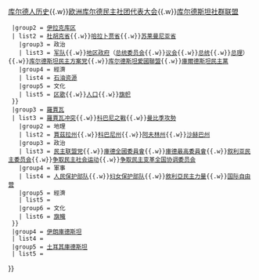 <noinclude>{{noteTA|G1=地名}}</noinclude>{{Navbox
  |name   = 庫德斯坦
  |title  = [[主题:库尔德|庫爾德斯坦主題]]
  |state  = {{{state|autocollapse}}}
  |image  = {{flagicon|Iraqi Kurdistan|size=60px}}
  | list1 = [[库尔德人]]{{.w}}[[库尔德人历史]]{{.w}}[[欧洲库尔德民主社团代表大会]]{{.w}}[[库尔德斯坦社群联盟]]
  |group2 = [[伊拉克库尔德斯坦|伊拉克库区]]
  | list2 = {{Navbox subgroup
    |group1 = 歷史
    | list1 = [[库尔德斯坦王国]]
    |group2 = 地理
    | list2 = [[埃尔比勒省]]{{.w}}[[代胡克省|杜胡克省]]{{.w}}[[哈拉卜贾省]]{{.w}}[[苏莱曼尼亚省]]
    |group3 = 政治
    | list3 = [[佩什梅格|军队{{small|（自由斗士/佩什梅格）}}]]{{.w}}[[库尔德斯坦地区政府|地区政府]]（[[库尔德斯坦总统委员会|总统委员会]]{{.w}}[[库尔德斯坦议会|议会]]{{.w}}[[伊拉克库尔德斯坦总统|总统]]{{.w}}[[伊拉克库尔德斯坦总理|总理]]）{{.w}}[[库尔德斯坦民主方案党]]{{.w}}[[库尔德斯坦愛國聯盟]]{{.w}}[[庫爾德斯坦民主黨]]
    |group4 = 經濟
    | list4 = [[伊拉克库尔德斯坦的石油资源|石油资源]]
    |group5 = 文化
    | list5 = [[嘿，敌人|区歌]]{{.w}}[[伊拉克库尔德斯坦人口|人口]]{{.w}}[[库尔德斯坦旗帜|旗帜]]
  }}
  |group3 = [[羅賈瓦]]
  | list3 = {{Navbox subgroup
    |group1 = 歷史
    | list1 = [[敘利亞內戰]]{{.w}}[[羅賈瓦冲突]]{{.w}}[[科巴尼之戰]]{{.w}}[[曼比季攻勢]]
    |group2 = 地理
    | list2 = [[賈茲拉州]]{{.w}}[[科巴尼州]]{{.w}}[[阿夫林州]]{{.w}}[[沙赫巴州]]
    |group3 = 政治
    | list3 = [[民主联盟党 (叙利亚)|民主联盟党]]{{.w}}[[庫德全國委員會]]{{.w}}[[庫德最高委員會]]{{.w}}[[叙利亚民主委员会]]{{.w}}[[争取民主社会运动]]{{.w}}[[争取民主变革全国协调委员会]]
    |group4 = 軍事
    | list4 = [[人民保护部队]]{{.w}}[[妇女保护部队]]{{.w}}[[敘利亞民主力量]]{{.w}}[[国际自由营]]
    |group5 = 經濟
    | list5 = 
    |group6 = 文化
    | list6 = [[羅賈瓦旗幟|旗幟]]
  }}
  |group4 = [[伊朗庫德斯坦]]
  | list4 = {{Navbox subgroup
    |group1 = 歷史
    | list1 = [[马哈巴德共和国]]
    |group2 = 地理
    | list2 = 
    |group3 = 政治
    | list3 = [[库尔德斯坦自由生活党]]
    |group4 = 軍事
    | list4 = 
    |group5 = 經濟
    | list5 = 
    |group6 = 文化
    | list6 = 
  }}
  |group5 = [[土耳其庫德斯坦]]
  | list5 = {{Navbox subgroup
    |group1 = 歷史
    | list1 = 
    |group2 = 地理
    | list2 = 
    |group3 = 政治
    | list3 = 
    |group4 = 軍事
    | list4 = [[库尔德斯坦工人党]]
    |group5 = 經濟
    | list5 = 
    |group6 = 文化
    | list6 = 
  }}
}}<noinclude>{{Documentation}}</noinclude>